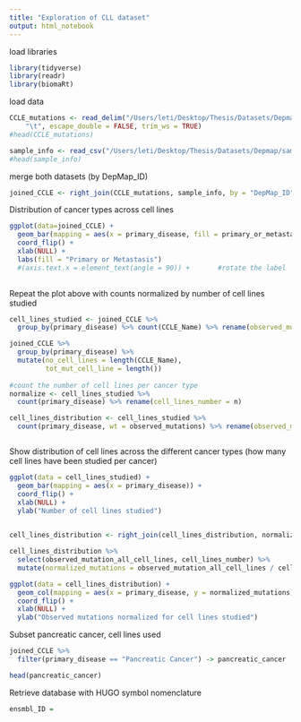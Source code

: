 ```yaml
---
title: "Exploration of CLL dataset"
output: html_notebook
---
```


load libraries
```r
library(tidyverse)
library(readr)
library(biomaRt)
```

load data
```r
CCLE_mutations <- read_delim("/Users/leti/Desktop/Thesis/Datasets/Depmap/CCLE_mutations.csv", 
    "\t", escape_double = FALSE, trim_ws = TRUE)
#head(CCLE_mutations)

sample_info <- read_csv("/Users/leti/Desktop/Thesis/Datasets/Depmap/sample_info.csv")
#head(sample_info)
```

merge both datasets (by DepMap_ID)
```r
joined_CCLE <- right_join(CCLE_mutations, sample_info, by = "DepMap_ID", copy = TRUE, suffix = c(".CCL", ".info"))
```

Distribution of cancer types across cell lines
```r
ggplot(data=joined_CCLE) +
  geom_bar(mapping = aes(x = primary_disease, fill = primary_or_metastasis)) +
  coord_flip() + 
  xlab(NULL) + 
  labs(fill = "Primary or Metastasis")
  #(axis.text.x = element_text(angle = 90)) +       #rotate the label
 
```

Repeat the plot above with counts normalized by number of cell lines studied
```r
cell_lines_studied <- joined_CCLE %>% 
  group_by(primary_disease) %>% count(CCLE_Name) %>% rename(observed_mutations = n)

joined_CCLE %>% 
  group_by(primary_disease) %>% 
  mutate(no_cell_lines = length(CCLE_Name),
         tot_mut_cell_line = length())
  
#count the number of cell lines per cancer type 
normalize <- cell_lines_studied %>% 
  count(primary_disease) %>% rename(cell_lines_number = n)

cell_lines_distribution <- cell_lines_studied %>% 
  count(primary_disease, wt = observed_mutations) %>% rename(observed_mutation_all_cell_lines = n) 



```

Show distribution of cell lines across the different cancer types (how many cell lines have been studied per cancer)
```r
ggplot(data = cell_lines_studied) +
  geom_bar(mapping = aes(x = primary_disease)) + 
  coord_flip() + 
  xlab(NULL) + 
  ylab("Number of cell lines studied") 
   
```


```r
cell_lines_distribution <- right_join(cell_lines_distribution, normalize, by = "primary_disease", copy = TRUE)

cell_lines_distribution %>% 
  select(observed_mutation_all_cell_lines, cell_lines_number) %>% 
  mutate(normalized_mutations = observed_mutation_all_cell_lines / cell_lines_number) -> cell_lines_distribution

ggplot(data = cell_lines_distribution) +
  geom_col(mapping = aes(x = primary_disease, y = normalized_mutations)) + 
  coord_flip() + 
  xlab(NULL) + 
  ylab("Observed mutations normalized for cell lines studied")
```
Subset pancreatic cancer, cell lines used
```r

joined_CCLE %>% 
  filter(primary_disease == "Pancreatic Cancer") -> pancreatic_cancer

head(pancreatic_cancer)
```

Retrieve database with HUGO symbol nomenclature 
```r
ensmbl_ID = 



```

